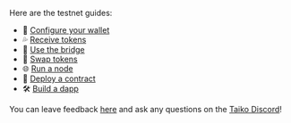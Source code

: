 Here are the testnet guides:
- 👛 [Configure your wallet](/docs/guides/configure-your-wallet)
- 💦 [Receive tokens](/docs/guides/receive-tokens)
- 🌉 [Use the bridge](/docs/guides/use-the-bridge)
- 🔀 [Swap tokens](/docs/guides/swap-tokens)
- 🌐 [Run a node](/docs/guides/run-a-node)
- 🧙 [Deploy a contract](/docs/guides/deploy-a-contract)
- 🛠️ [Build a dapp](/docs/guides/build-a-dapp)

You can leave feedback [here](https://forms.gle/RZsweAPy5RhQSP6j7) and ask any questions on the [Taiko Discord](https://discord.gg/taikoxyz)!